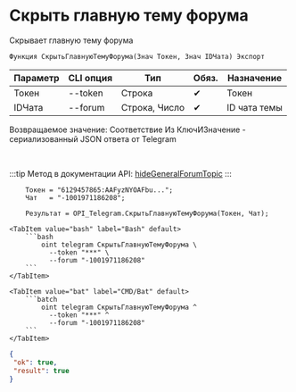 ﻿---
sidebar_position: 7
---


# Скрыть главную тему форума
 Скрывает главную тему форума



`Функция СкрытьГлавнуюТемуФорума(Знач Токен, Знач IDЧата) Экспорт`

  | Параметр | CLI опция | Тип | Обяз. | Назначение |
  |-|-|-|-|-|
  | Токен | --token | Строка | &#x2714; | Токен |
  | IDЧата | --forum | Строка, Число | &#x2714; | ID чата темы |

  
  Возвращаемое значение:   Соответствие Из КлючИЗначение - сериализованный JSON ответа от Telegram

<br/>

:::tip
Метод в документации API: [hideGeneralForumTopic](https://core.telegram.org/bots/api#hidegeneralforumtopic)
:::
<br/>



```bsl title="Пример использования для 1С:Предприятие/OneScript"
    Токен = "6129457865:AAFyzNYOAFbu...";
    Чат   = "-1001971186208";

    Результат = OPI_Telegram.СкрытьГлавнуюТемуФорума(Токен, Чат);
```
    

 <Tabs>
  
    <TabItem value="bash" label="Bash" default>
        ```bash
            oint telegram СкрытьГлавнуюТемуФорума \
              --token "***" \
              --forum "-1001971186208"
        ```
    </TabItem>
  
    <TabItem value="bat" label="CMD/Bat" default>
        ```batch
            oint telegram СкрытьГлавнуюТемуФорума ^
              --token "***" ^
              --forum "-1001971186208"
        ```
    </TabItem>
</Tabs>


```json title="Результат"
{
 "ok": true,
 "result": true
}
```
